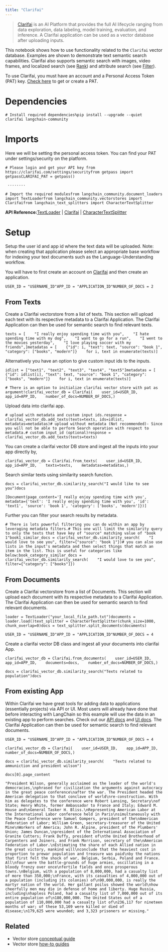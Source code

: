```yaml
---
title: "Clarifai"
---
```


> [Clarifai](https://www.clarifai.com/) is an AI Platform that provides the full AI lifecycle ranging from data exploration, data labeling, model training, evaluation, and inference. A Clarifai application can be used as a vector database after uploading inputs.

This notebook shows how to use functionality related to the `Clarifai` vector database. Examples are shown to demonstrate text semantic search capabilities. Clarifai also supports semantic search with images, video frames, and localized search (see [Rank](https://docs.clarifai.com/api-guide/search/rank)) and attribute search (see [Filter](https://docs.clarifai.com/api-guide/search/filter)).

To use Clarifai, you must have an account and a Personal Access Token (PAT) key. [Check here](https://clarifai.com/settings/security) to get or create a PAT.

# Dependencies

```
# Install required dependencies%pip install --upgrade --quiet  clarifai langchain-community
```

# Imports

Here we will be setting the personal access token. You can find your PAT under settings/security on the platform.

```
# Please login and get your API key from  https://clarifai.com/settings/securityfrom getpass import getpassCLARIFAI_PAT = getpass()
```

```
 ········
```

```
# Import the required modulesfrom langchain_community.document_loaders import TextLoaderfrom langchain_community.vectorstores import Clarifaifrom langchain_text_splitters import CharacterTextSplitter
```

**API Reference:**[TextLoader](https://python.langchain.com/api_reference/community/document_loaders/langchain_community.document_loaders.text.TextLoader.html) | [Clarifai](https://python.langchain.com/api_reference/community/vectorstores/langchain_community.vectorstores.clarifai.Clarifai.html) | [CharacterTextSplitter](https://python.langchain.com/api_reference/text_splitters/character/langchain_text_splitters.character.CharacterTextSplitter.html)

# Setup

Setup the user id and app id where the text data will be uploaded. Note: when creating that application please select an appropriate base workflow for indexing your text documents such as the Language-Understanding workflow.

You will have to first create an account on [Clarifai](https://clarifai.com/login) and then create an application.

```
USER_ID = "USERNAME_ID"APP_ID = "APPLICATION_ID"NUMBER_OF_DOCS = 2
```

## From Texts

Create a Clarifai vectorstore from a list of texts. This section will upload each text with its respective metadata to a Clarifai Application. The Clarifai Application can then be used for semantic search to find relevant texts.

```
texts = [    "I really enjoy spending time with you",    "I hate spending time with my dog",    "I want to go for a run",    "I went to the movies yesterday",    "I love playing soccer with my friends",]metadatas = [    {"id": i, "text": text, "source": "book 1", "category": ["books", "modern"]}    for i, text in enumerate(texts)]
```

Alternatively you have an option to give custom input ids to the inputs.

```
idlist = ["text1", "text2", "text3", "text4", "text5"]metadatas = [    {"id": idlist[i], "text": text, "source": "book 1", "category": ["books", "modern"]}    for i, text in enumerate(texts)]
```

```
# There is an option to initialize clarifai vector store with pat as argument!clarifai_vector_db = Clarifai(    user_id=USER_ID,    app_id=APP_ID,    number_of_docs=NUMBER_OF_DOCS,)
```

Upload data into clarifai app.

```
# upload with metadata and custom input ids.response = clarifai_vector_db.add_texts(texts=texts, ids=idlist, metadatas=metadatas)# upload without metadata (Not recommended)- Since you will not be able to perform Search operation with respect to metadata.# custom input_id (optional)response = clarifai_vector_db.add_texts(texts=texts)
```

You can create a clarifai vector DB store and ingest all the inputs into your app directly by,

```
clarifai_vector_db = Clarifai.from_texts(    user_id=USER_ID,    app_id=APP_ID,    texts=texts,    metadatas=metadatas,)
```

Search similar texts using similarity search function.

```
docs = clarifai_vector_db.similarity_search("I would like to see you")docs
```

```
[Document(page_content='I really enjoy spending time with you', metadata={'text': 'I really enjoy spending time with you', 'id': 'text1', 'source': 'book 1', 'category': ['books', 'modern']})]
```

Further you can filter your search results by metadata.

```
# There is lots powerful filtering you can do within an app by leveraging metadata filters.# This one will limit the similarity query to only the texts that have key of "source" matching value of "book 1"book1_similar_docs = clarifai_vector_db.similarity_search(    "I would love to see you", filter={"source": "book 1"})# you can also use lists in the input's metadata and then select things that match an item in the list. This is useful for categories like below:book_category_similar_docs = clarifai_vector_db.similarity_search(    "I would love to see you", filter={"category": ["books"]})
```

## From Documents

Create a Clarifai vectorstore from a list of Documents. This section will upload each document with its respective metadata to a Clarifai Application. The Clarifai Application can then be used for semantic search to find relevant documents.

```
loader = TextLoader("your_local_file_path.txt")documents = loader.load()text_splitter = CharacterTextSplitter(chunk_size=1000, chunk_overlap=0)docs = text_splitter.split_documents(documents)
```

```
USER_ID = "USERNAME_ID"APP_ID = "APPLICATION_ID"NUMBER_OF_DOCS = 4
```

Create a clarifai vector DB class and ingest all your documents into clarifai App.

```
clarifai_vector_db = Clarifai.from_documents(    user_id=USER_ID,    app_id=APP_ID,    documents=docs,    number_of_docs=NUMBER_OF_DOCS,)
```

```
docs = clarifai_vector_db.similarity_search("Texts related to population")docs
```

## From existing App

Within Clarifai we have great tools for adding data to applications (essentially projects) via API or UI. Most users will already have done that before interacting with LangChain so this example will use the data in an existing app to perform searches. Check out our [API docs](https://docs.clarifai.com/api-guide/data/create-get-update-delete) and [UI docs](https://docs.clarifai.com/portal-guide/data). The Clarifai Application can then be used for semantic search to find relevant documents.

```
USER_ID = "USERNAME_ID"APP_ID = "APPLICATION_ID"NUMBER_OF_DOCS = 4
```

```
clarifai_vector_db = Clarifai(    user_id=USER_ID,    app_id=APP_ID,    number_of_docs=NUMBER_OF_DOCS,)
```

```
docs = clarifai_vector_db.similarity_search(    "Texts related to ammuniction and president wilson")
```

```
docs[0].page_content
```

```
"President Wilson, generally acclaimed as the leader of the world's democracies,\nphrased for civilization the arguments against autocracy in the great peace conference\nafter the war. The President headed the American delegation to that conclave of world\nre-construction. With him as delegates to the conference were Robert Lansing, Secretary\nof State; Henry White, former Ambassador to France and Italy; Edward M. House and\nGeneral Tasker H. Bliss.\nRepresenting American Labor at the International Labor conference held in Paris\nsimultaneously with the Peace Conference were Samuel Gompers, president of the\nAmerican Federation of Labor; William Green, secretary-treasurer of the United Mine\nWorkers of America; John R. Alpine, president of the Plumbers' Union; James Duncan,\npresident of the International Association of Granite Cutters; Frank Duffy, president of\nthe United Brotherhood of Carpenters and Joiners, and Frank Morrison, secretary of the\nAmerican Federation of Labor.\nEstimating the share of each Allied nation in the great victory, mankind will\nconclude that the heaviest cost in proportion to prewar population and treasure was paid\nby the nations that first felt the shock of war, Belgium, Serbia, Poland and France. All\nfour were the battle-grounds of huge armies, oscillating in a bloody frenzy over once\nfertile fields and once prosperous towns.\nBelgium, with a population of 8,000,000, had a casualty list of more than 350,000;\nFrance, with its casualties of 4,000,000 out of a population (including its colonies) of\n90,000,000, is really the martyr nation of the world. Her gallant poilus showed the world\nhow cheerfully men may die in defense of home and liberty. Huge Russia, including\nhapless Poland, had a casualty list of 7,000,000 out of its entire population of\n180,000,000. The United States out of a population of 110,000,000 had a casualty list of\n236,117 for nineteen months of war; of these 53,169 were killed or died of disease;\n179,625 were wounded; and 3,323 prisoners or missing."
```

## Related

* Vector store [conceptual guide](/oss/concepts/vectorstores)
* Vector store [how-to guides](/oss/how_to/#vector-stores)
